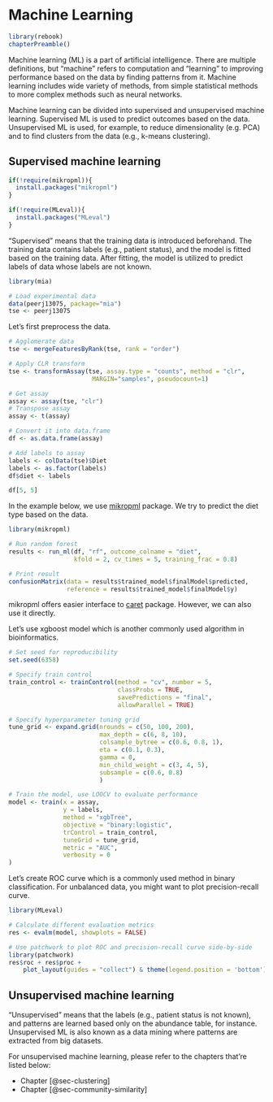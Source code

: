 # Machine Learning {#sec-machine_learning}

```r
library(rebook)
chapterPreamble()
```

Machine learning (ML) is a part of artificial intelligence. There are multiple
definitions, but "machine" refers to computation and "learning" to improving 
performance based on the data by finding patterns from it. Machine learning
includes wide variety of methods, from simple statistical methods to more 
complex methods such as neural networks. 

Machine learning can be divided into supervised and unsupervised machine learning.
Supervised ML is used to predict outcomes based on the data. Unsupervised ML is used, 
for example, to reduce dimensionality (e.g. PCA) and to find clusters from the 
data (e.g., k-means clustering). 

## Supervised machine learning

```r
if(!require(mikropml)){
  install.packages("mikropml")
}

if(!require(MLeval)){
  install.packages("MLeval")
}
```

"Supervised" means that the training data is introduced beforehand. The training data
contains labels (e.g., patient status), and the model is fitted based on the 
training data. After fitting, the model is utilized to predict labels of data whose 
labels are not known. 

```r
library(mia)

# Load experimental data
data(peerj13075, package="mia")
tse <- peerj13075
```

Let's first preprocess the data.

```r
# Agglomerate data
tse <- mergeFeaturesByRank(tse, rank = "order")

# Apply CLR transform
tse <- transformAssay(tse, assay.type = "counts", method = "clr",
                       MARGIN="samples", pseudocount=1)

# Get assay
assay <- assay(tse, "clr")
# Transpose assay
assay <- t(assay)

# Convert it into data.frame
df <- as.data.frame(assay)

# Add labels to assay
labels <- colData(tse)$Diet
labels <- as.factor(labels)
df$diet <- labels 

df[5, 5]
```

In the example below, we use [mikropml](https://journals.asm.org/doi/10.1128/mBio.00434-20)
package. We try to predict the diet type based on the data.

```r
library(mikropml)

# Run random forest 
results <- run_ml(df, "rf", outcome_colname = "diet", 
                  kfold = 2, cv_times = 5, training_frac = 0.8)

# Print result
confusionMatrix(data = results$trained_model$finalModel$predicted, 
                reference = results$trained_model$finalModel$y)
```

mikropml offers easier interface to [caret](https://cran.r-project.org/web/packages/caret/index.html) 
package. However, we can also use it directly.

Let's use xgboost model which is another commonly used algorithm in bioinformatics.

```r
# Set seed for reproducibility
set.seed(6358)

# Specify train control
train_control <- trainControl(method = "cv", number = 5,
                              classProbs = TRUE, 
                              savePredictions = "final",
                              allowParallel = TRUE)

# Specify hyperparameter tuning grid
tune_grid <- expand.grid(nrounds = c(50, 100, 200),
                         max_depth = c(6, 8, 10),
                         colsample_bytree = c(0.6, 0.8, 1),
                         eta = c(0.1, 0.3),
                         gamma = 0,
                         min_child_weight = c(3, 4, 5),
                         subsample = c(0.6, 0.8)
                         )

# Train the model, use LOOCV to evaluate performance
model <- train(x = assay, 
               y = labels, 
               method = "xgbTree",
               objective = "binary:logistic",
               trControl = train_control,
               tuneGrid = tune_grid,
               metric = "AUC",
               verbosity = 0
)

```

Let's create ROC curve which is a commonly used method in binary classification.
For unbalanced data, you might want to plot precision-recall curve. 

```r
library(MLeval)

# Calculate different evaluation metrics
res <- evalm(model, showplots = FALSE)

# Use patchwork to plot ROC and precision-recall curve side-by-side
library(patchwork)
res$roc + res$proc + 
    plot_layout(guides = "collect") & theme(legend.position = 'bottom')
```

## Unsupervised machine learning

"Unsupervised" means that the labels (e.g., patient status is not known), 
and patterns are learned based only on the abundance table, for instance. 
Unsupervised ML is also known as a data mining where patterns are extracted 
from big datasets. 

For unsupervised machine learning, please refer to the chapters that're listed below:

- Chapter [@sec-clustering]
- Chapter [@sec-community-similarity] 
